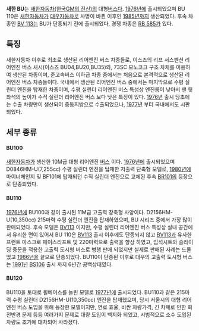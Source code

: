 '''새한 BU'''는 [[한국GM|새한자동차(한국GM의 전신)]]의 대형[[버스]]다.  [[1976년]]에 출시되었으며 BU 110은 [[새한자동차]]가 [[대우자동차]]로 사명이 바뀐 이후인 [[1985년]]까지 생산되었다. 후속 차종인 [[대우 BV|BV 113]]는 BU가 단종되기 전에 출시되었다, 경쟁 차종은 [[현대 RB|RB 585]]가 있다.

== 특징 ==
새한자동차 이후로 최초로 생산된 리어엔진 버스 차종들로, 이스즈의 리프 서스펜션 리어엔진 버스 새시(이스즈 BU04,BU20,BU35)와, 73SC 모노코크 구조 차체를 이용하여 생산된 차종이며, 준고속버스 이하급 차종 중에서는 처음으로 본격적으로 생산된 리어엔진 버스 차종들이다. 국내에서 생산된 리어엔진 버스 중에서는 마지막으로 수평 실린더 엔진을 탑재한 차종이며, 수평 실린더 리어엔진 버스 특성상 엔진룸이 낮아서 맨 뒷좌석의 높이가 수직 실린더 리어엔진 버스 보다 낮은 특징이 있다.
[[1976년]] 출시 당초에는 수출 차량만이 생산되어 중동지방으로 수출되었으나, [[1977년]] 부터 국내에서도 시판되었다.

== 세부 종류 ==
==== BU100 ====
[[새한자동차]]가 생산한 10M급 대형 리어엔진 [[버스]] 이다. [[1976년]]에 출시되었으며 D0846HM-U(7,255cc) 수평 실린더 엔진을 탑재한 저출력 단축형 모델로, [[1980년]]에 마이너체인지 및 BF101에 탑재되던 수직 실린더 엔진으로 교체된 후속 [[대우 BR|BR101]]의 등장으로 단종되었다.

==== BU110 ====
[[1976년]]에 BU100과 같이 출시된 11M급 고출력 장축형 사양이다. D2156HM-U(10,350cc) 215마력 수평 실린더 엔진을 탑재하였으며, BU 시리즈 중에서 가장 많이 판매되었다. 후속 모델은 [[대우 BV|BV113]] 이지만, 수평 실린더 리어엔진 버스 특성상 실내 공간에서 유리한 면이 있어서 BU 110은 [[대우 BV|BV113]] 출시 이후에도 단종되지 않고 [[대우 BV|BV113]]과 유사한 프런트 마스크로 페이스리프트 및 220마력으로 출력을 향상 하였고, 입석시트와 슬라이딩 중문을 적용한 고출력 도시형 버스로 병행 판매 되었지만 실제로 판매된 사례는 드물었고 [[1986년]]을 끝으로 단종되었다. BU110이 단종된 이후로 대우의 고출력 도시형 버스는 [[1991년]] [[대우 BS|BS106]] 출시 까지 6년간 공백상태였다.

==== BU120 ====
BU110을 토대로 휠베이스를 늘린 모델로 [[1977년]]에 출시되었다. BU110과 같은 215마력 수평 실린더 D2156HM-U(10,350cc) 엔진을 탑재했으며, 당시 서울시의 대형 리어엔진 버스 도입을 위해 등장한 모델이지만, 연료 효율, 비싼 차량가격, 긴 차체로 인한 회전반경 문제 등등 여러가지 문제로 대량 도입이 백지화 되었고, 시범적으로 소수 도입된 차량도 조기에 대차되어 사라졌다. 

